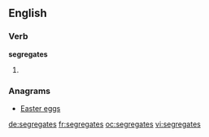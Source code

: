 ==English==

===Verb===
'''segregates'''

# {{en-third-person singular of|segregate}}

===Anagrams===
* [[Easter eggs#English|Easter eggs]]

[[de:segregates]]
[[fr:segregates]]
[[oc:segregates]]
[[vi:segregates]]